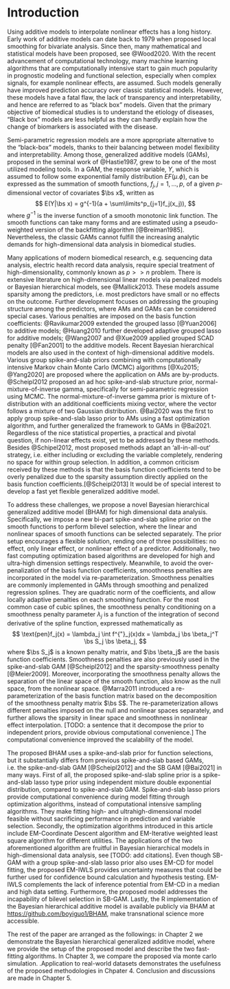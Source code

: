 # Introduction

Using additive models to interpolate nonlinear effects has a long history. Early work of additive models can date back to 1979 when \citet{Cleveland1979} proposed local smoothing for bivariate analysis. Since then, many mathematical and statistical models have been proposed, see @Wood2020. With the recent advancement of computational technology, many machine learning algorithms that are computationally intensive start to gain much popularity in prognostic modeling and functional selection, especially when complex signals, for example nonlinear effects, are assumed. Such models generally have improved prediction accuracy over classic statistical models. However, these models have a fatal flaw, the lack of transparency and interpretability, and hence are referred to as "black box" models. Given that the primary objective of biomedical studies is to understand the etiology of diseases, "Black box" models are less helpful as they can hardly explain how the change of biomarkers is associated with the disease.

Semi-parametric regression models are a more appropriate alternative to the "black-box" models, thanks to their balancing between model flexibility and interpretability. Among those, generalized additive models (GAMs), proposed in the seminal work of @Hastie1987, grew to be one of the most utilized modeling tools. In a GAM, the response variable, $Y$, which is assumed to follow some exponential family distribution $EF(\mu. \phi)$, can be expressed as the summation of smooth functions, $f_j, j = 1, \dots, p$, of a given $p$-dimensional vector of covariates $\bs x$, written as 
$$
E(Y|\bs x) = g^{-1}(a + \sum\limits^p_{j=1}f_j(x_j)),
$$
where $g^{-1}$ is the inverse function of a smooth monotonic link function. The smooth functions can take many forms and are estimated using a pseudo-weighted version of the backfitting algorithm [@Breiman1985]. Nevertheless, the classic GAMs cannot fulfill the increasing analytic demands for high-dimensional data analysis in biomedical studies.

Many applications of modern biomedical research, e.g. sequencing data analysis, electric health record data analysis, require special treatment of high-dimensionality, commonly known as $p >> n$ problem. There is extensive literature on high-dimensional linear models via penalized models or Bayesian hierarchical models, see @Mallick2013. These models assume sparsity among the predictors, i.e. most predictors have small or no effects on the outcome. Further development focuses on addressing the grouping structure among the predictors, where AMs and GAMs can be considered special cases. Various penalties are imposed on the basis function coefficients: @Ravikumar2009 extended the grouped lasso [@Yuan2006] to additive models; @Huang2010 further developed adaptive grouped lasso for additive models; @Wang2007 and @Xue2009 applied grouped SCAD penalty [@Fan2001] to the additive models. Recent Bayesian hierarchical models are also used in the context of high-dimensional additive models. Various group spike-and-slab priors combining with computationally intensive Markov chain Monte Carlo (MCMC) algorithms [@Xu2015; @Yang2020] are proposed where the application on AMs are by-products. @Scheipl2012 proposed an ad hoc spike-and-slab structure prior, normal-mixture-of-inverse gamma, specifically for semi-parametric regression using MCMC. The normal-mixture-of-inverse gamma prior is mixture of t-distribution with an additional coefficients mixing vector, where the vector follows a mixture of two Gaussian distribution. @Bai2020 was the first to apply group spike-and-slab lasso prior to AMs using a fast optimization algorithm, and further generalized the framework to GAMs in @Bai2021. Regardless of the nice statistical properties, a practical and pivotal question, if non-linear effects exist, yet to be addressed by these methods. Besides @Schipel2012, most proposed methods adapt an 'all-in-all-out' strategy, i.e. either including or excluding the variable completely, rendering no space for within group selection. In addition, a common criticism received by these methods is that the basis function coefficients tend to be overly penalized due to the sparsity assumption directly applied on the basis function coefficients.[@Scheipl2013] It would be of special interest to develop a fast yet flexible generalized additive model.

To address these challenges, we propose a novel Bayesian hierarchical generalized additive model (BHAM) for high dimensional data analysis. Specifically, we impose a new bi-part spike-and-slab spline prior on the smooth functions to perform bilevel selection, where the linear and nonlinear spaces of smooth functions can be selected separately. The prior setup encourages a flexible solution, rending one of three possibilities: no effect, only linear effect, or nonlinear effect of a predictor. Additionally, two fast computing optimization based algorithms are developed for high and ultra-high dimension settings respectively. Meanwhile, to avoid the over-penalization of the basis function coefficients, smoothness penalties are incorporated in the model via re-parameterization. Smoothness penalties are commonly implemented in GAMs through smoothing and penalized regression splines. They are quadratic norm of the coefficients, and allow locally adaptive penalties on each smoothing function. For the most common case of cubic splines, the smoothness penalty conditioning on a smoothness penalty parameter $\lambda_j$ is a function of the integration of second derivative of the spline function, expressed mathematically as
$$
  \text{pen}f_j(x) = \lambda_j \int f^{"}_j(x)dx = \lambda_j \bs \beta_j^T \bs S_j \bs \beta_j,
$$
where $\bs S_j$ is a known penalty matrix, and $\bs \beta_j$ are the basis function coefficients. Smoothness penalties are also previously used in the spike-and-slab GAM [@Scheipl2012] and the sparsity-smoothness penalty [@Meier2009]. Moreover, incorporating the smoothness penalty allows the separation of the linear space of the smooth function, also know as the null space, from the nonlinear space. @Marra2011 introduced a re-parameterization of the basis function matrix based on the decomposition of the smoothness penalty matrix $\bs S$. The re-parameterization allows different penalties imposed on the null and nonlinear spaces separately, and further allows the sparsity in linear space and smoothness in nonlinear effect interpolation. [TODO: a sentence that it decompose the prior to independent priors, provide obvious computational convenience.] The computational convenience improved the scalability of the model.

The proposed BHAM uses a spike-and-slab prior for function selections, but it substantially differs from previous spike-and-slab based GAMs, i.e. the spike-and-slab GAM [@Scheipl2012] and the SB GAM [@Bai2021] in many ways. First of all, the proposed spike-and-slab spline prior is a spike-and-slab lasso type prior using independent mixture double exponential distribution, compared to spike-and-slab GAM. Spike-and-slab lasso priors provide computational convenience during model fitting through optimization algorithms, instead of computational intensive sampling algorithms. They make fitting high- and ultrahigh-dimensional model feasible without sacrificing performance in prediction and variable selection. Secondly, the optimization algorithms introduced in this article include EM-Coordinate Descent algorithm and EM-Iterative weighted least square algorithm for different utilities. The applications of the two aforementioned algorithm are fruitful in Bayesian hierarchical models in high-dimensional data analysis, see [TODO: add citations]. Even though SB-GAM with a group spike-and-slab lasso prior also uses EM-CD for model fitting, the proposed EM-IWLS provides uncertainty measures that could be further used for confidence bound calculation and hypothesis testing. EM-IWLS complements the lack of inference potential from EM-CD in a median and high data setting. Furthermore, the proposed model addresses the incapability of bilevel selection in SB-GAM. Lastly, the R implementation of the Bayesian hierarchical additive model is available publicly via BHAM at [https://github.com/boyiguo1/BHAM](https://github.com/boyiguo1/BHAM), make transnational science more accessible.


The rest of the paper are arranged as the followings: in Chapter 2 we demonstrate the Bayesian hierarchical generalized additive model, where we provide the setup of the proposed model and describe the two fast-fitting algorithms. In Chapter 3, we compare the proposed via monte carlo simulation. .Application to real-world datasets demonstrates the usefulness of the proposed methodologies in Chpater 4. Conclusion and discussions are made in Chapter 5. 










<!-- Similar to expanding classic models to high-dimensional models, expanding the GAM framework for high-dimensional applications is not a trivial task. The difficulties mainly come in two-fold: grouping nature of the basis functions, and the balance between spline smoothness and variable sparsity. For GAM models, a smoothing function is consists of multiple basis functions. The basis functions of a variable is inherently related. The grouping structure should be properly taken care of for accurate estimation. Moreover, shrinkage is previously used solely for sparsity of the model in high dimensional regression models, or smoothness in GAMs. How to organically combine the two together remains as a troubling question.  -->

<!-- To the best of our knowledge, there are few GAM models proposed for high dimensional application. In common practice, model matrix of spline terms are generated using base functions of preference, and then feed to a penalized model. Without proper handle of the grouping nature of bases functions, the estimation of the smooth function is less accurate. @Bai2020Spline shows inferior performance of such practice compared to using an ad hoc high-dimensional additive model. Among the specialized high-dimensional spline methods, @Ravikumar2009 extended the original backfitting algorithm [@Hastie1987] to accommodate the high-dimensional setting. The sparsity and smoothness was handled separately with a soft threshold. The authors also demonstrated its similarity to Group Lasso. @Meier2009 proposed an a sparsity-smoothness penalty, -->

<!-- $$ -->
<!-- J(f_j) = \lambda_1 \sqrt{||f_j||^2_n + \lambda_2 \int(f^{''}_j(x))^2dx}, -->
<!-- $$ -->
<!-- which can re-formulated as a group lasso problem as well. However, the model can not estimate the smoothness of the spline functions correctly, as the smoothness of all spline models are controlled by the lambda_2. The inflexible of the model creates problems in prediction. -->


<!-- Among all the choices of smoothing function, one particular family stood out, splines. Splines are piece-wise polynomial functions to interpolate nonlinear signals. Most commonly used spline is cubic spline, thanks to its smoothness property. [@Wood2017, PP.197] Early spline research focused on regression splines, where number and location of knots are pre-determined and ordinary least squares is used to estimate the smooth function. However, the specification of knots is not a trivial task, as the the positioning of knots are influential on the performance of the model. As an improvement, researchers proposed smoothing splines where as many knots are used and later shrunk using penalized algorithms. The smoothing spline concept was first introduced [@OSullivan1986; @OSullivan1988], and later generalized and made famous by @Eilers1996, called P-spline. Independently, @Ruppert1999 proposed similar idea. Later, Bayesian GAMs were introduced as an alternative to address measurement error in covariates [@Berry2002] or local adaptive smoothing [@Lang2004]. -->

<!-- Lastly, The third aim of the dissertation work will focus on the software implementation of the proposed models and algorithms. We will implement the proposed models and algorithms in one of the most commonly used statistical computing environment R.  The R implementation of the Bayesian hierarchical additive model is available via a freely available R package, BHAM at (https://github.com/boyiguo1/BHAM)[https://github.com/boyiguo1/BHAM].  -->





